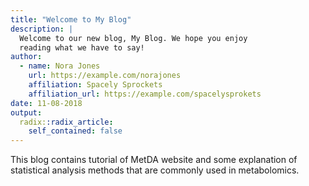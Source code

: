 ---
title: "Welcome to My Blog"
description: |
  Welcome to our new blog, My Blog. We hope you enjoy 
  reading what we have to say!
author:
  - name: Nora Jones 
    url: https://example.com/norajones
    affiliation: Spacely Sprockets
    affiliation_url: https://example.com/spacelysprokets
date: 11-08-2018
output:
  radix::radix_article:
    self_contained: false
---
This blog contains tutorial of MetDA website and some explanation of statistical analysis methods that are commonly used in metabolomics.